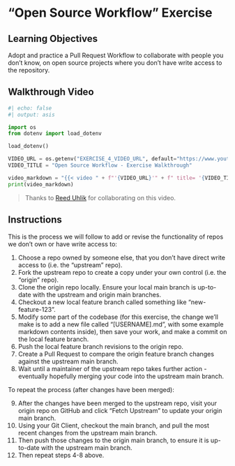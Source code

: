 # "Open Source Workflow" Exercise

## Learning Objectives

Adopt and practice a Pull Request Workflow to collaborate with people you don't know, on open source projects where you don't have write access to the repository.

## Walkthrough Video

```python
#| echo: false
#| output: asis

import os
from dotenv import load_dotenv

load_dotenv()

VIDEO_URL = os.getenv("EXERCISE_4_VIDEO_URL", default="https://www.youtube.com/watch?v=X0UQAVwzBZE")
VIDEO_TITLE = "Open Source Workflow - Exercise Walkthrough"

video_markdown = "{{< video " + f"'{VIDEO_URL}'" + f" title= '{VIDEO_TITLE}' " + " >}}"
print(video_markdown)
```



> Thanks to [Reed Uhlik](https://www.reeduhlik.com/) for collaborating on this video.


## Instructions

This is the process we will follow to add or revise the functionality of repos we don't own or have write access to:

  1. Choose a repo owned by someone else, that you don't have direct write access to (i.e. the "upstream" repo).
  2. Fork the upstream repo to create a copy under your own control (i.e. the "origin" repo).
  3. Clone the origin repo locally. Ensure your local main branch is up-to-date with the upstream and origin main branches.
  4. Checkout a new local feature branch called something like "new-feature-123".
  5. Modify some part of the codebase (for this exercise, the change we'll make is to add a new file called "[USERNAME].md", with some example markdown contents inside), then save your work, and make a commit on the local feature branch.
  6. Push the local feature branch revisions to the origin repo.
  7. Create a Pull Request to compare the origin feature branch changes against the upstream main branch.
  8. Wait until a maintainer of the upstream repo takes further action - eventually hopefully merging your code into the upstream main branch.

To repeat the process (after changes have been merged):

  9. After the changes have been merged to the upstream repo, visit your origin repo on GitHub and click "Fetch Upstream" to update your origin main branch.
  10. Using your Git Client, checkout the main branch, and pull the most recent changes from the upstream main branch.
  11. Then push those changes to the origin main branch, to ensure it is up-to-date with the upstream main branch.
  12. Then repeat steps 4-8 above.
